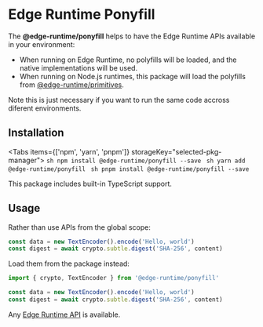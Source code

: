 
# Edge Runtime Ponyfill

The **@edge-runtime/ponyfill** helps to have the Edge Runtime APIs available in your environment:

- When running on Edge Runtime, no polyfills will be loaded, and the native implementations will be used.
- When running on Node.js runtimes, this package will load the polyfills from [@edge-runtime/primitives](/packages/primitives).

Note this is just necessary if you want to run the same code accross diferent environments.

## Installation

<Tabs items={['npm', 'yarn', 'pnpm']} storageKey="selected-pkg-manager">
  <Tab>
    ```sh
    npm install @edge-runtime/ponyfill --save
    ```
  </Tab>
  <Tab>
    ```sh
    yarn add @edge-runtime/ponyfill
    ```
  </Tab>
  <Tab>
    ```sh
    pnpm install @edge-runtime/ponyfill --save
    ```
  </Tab>
</Tabs>

This package includes built-in TypeScript support.

## Usage

Rather than use APIs from the global scope:

```js
const data = new TextEncoder().encode('Hello, world')
const digest = await crypto.subtle.digest('SHA-256', content)
```

Load them from the package instead:

```js
import { crypto, TextEncoder } from '@edge-runtime/ponyfill'

const data = new TextEncoder().encode('Hello, world')
const digest = await crypto.subtle.digest('SHA-256', content)
```

Any [Edge Runtime API](/features/available-apis) is available.
